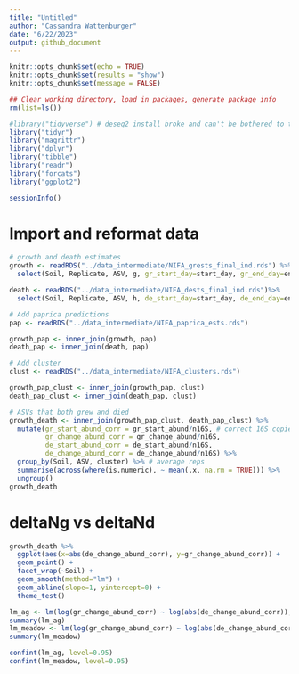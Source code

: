 ```yaml
---
title: "Untitled"
author: "Cassandra Wattenburger"
date: "6/22/2023"
output: github_document
---
```


```r
knitr::opts_chunk$set(echo = TRUE)
knitr::opts_chunk$set(results = "show")
knitr::opts_chunk$set(message = FALSE)
```

```r
## Clear working directory, load in packages, generate package info
rm(list=ls())

#library("tidyverse") # deseq2 install broke and can't be bothered to troubleshoot
library("tidyr")
library("magrittr")
library("dplyr")
library("tibble")
library("readr")
library("forcats")
library("ggplot2")

sessionInfo()
```

# Import and reformat data

```r
# growth and death estimates
growth <- readRDS("../data_intermediate/NIFA_grests_final_ind.rds") %>% 
  select(Soil, Replicate, ASV, g, gr_start_day=start_day, gr_end_day=end_day, gr_start_abund=start_abund, gr_change_abund=change_abund)

death <- readRDS("../data_intermediate/NIFA_dests_final_ind.rds")%>% 
  select(Soil, Replicate, ASV, h, de_start_day=start_day, de_end_day=end_day, de_start_abund=start_abund, de_change_abund=change_abund)

# Add paprica predictions
pap <- readRDS("../data_intermediate/NIFA_paprica_ests.rds")

growth_pap <- inner_join(growth, pap)
death_pap <- inner_join(death, pap)

# Add cluster
clust <- readRDS("../data_intermediate/NIFA_clusters.rds")

growth_pap_clust <- inner_join(growth_pap, clust)
death_pap_clust <- inner_join(death_pap, clust)

# ASVs that both grew and died
growth_death <- inner_join(growth_pap_clust, death_pap_clust) %>% 
  mutate(gr_start_abund_corr = gr_start_abund/n16S, # correct 16S copies
         gr_change_abund_corr = gr_change_abund/n16S,
         de_start_abund_corr = de_start_abund/n16S,
         de_change_abund_corr = de_change_abund/n16S) %>% 
  group_by(Soil, ASV, cluster) %>% # average reps
  summarise(across(where(is.numeric), ~ mean(.x, na.rm = TRUE))) %>% 
  ungroup()
growth_death
```

# deltaNg vs deltaNd

```r
growth_death %>% 
  ggplot(aes(x=abs(de_change_abund_corr), y=gr_change_abund_corr)) +
  geom_point() +
  facet_wrap(~Soil) +
  geom_smooth(method="lm") +
  geom_abline(slope=1, yintercept=0) +
  theme_test()

lm_ag <- lm(log(gr_change_abund_corr) ~ log(abs(de_change_abund_corr)), data=filter(growth_death, Soil=="Ag"))
summary(lm_ag)
lm_meadow <- lm(log(gr_change_abund_corr) ~ log(abs(de_change_abund_corr)), data=filter(growth_death, Soil=="Meadow"))
summary(lm_meadow)

confint(lm_ag, level=0.95)
confint(lm_meadow, level=0.95)
```


